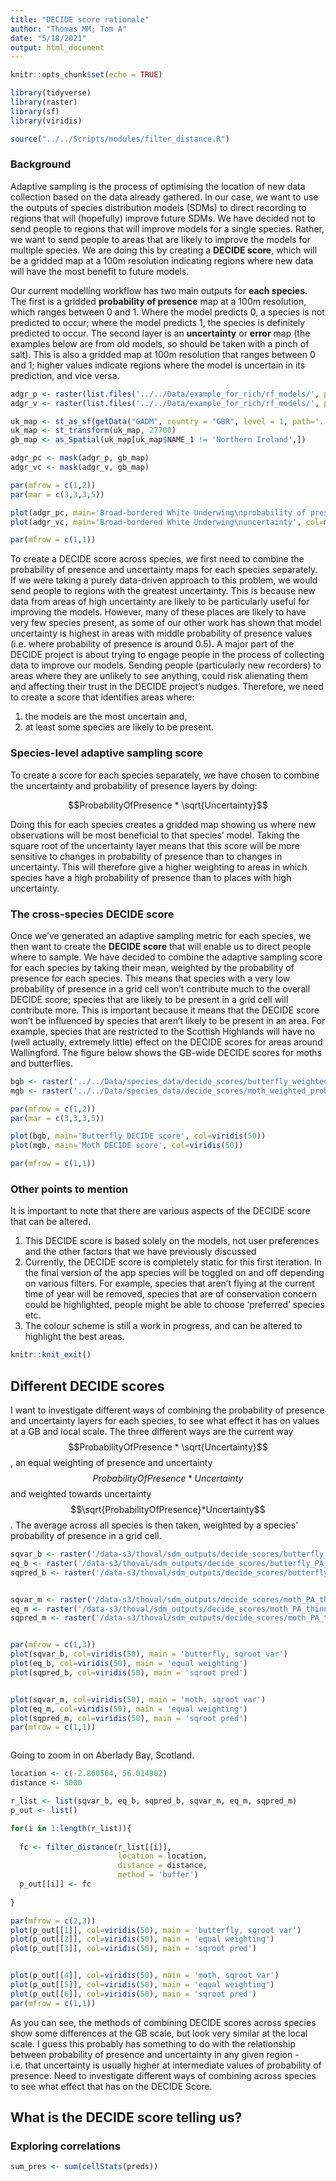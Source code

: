 ```yaml
---
title: "DECIDE score rationale"
author: "Thomas MM; Tom A"
date: "5/18/2021"
output: html_document
---
```


```r

knitr::opts_chunk$set(echo = TRUE)

library(tidyverse)
library(raster)
library(sf)
library(viridis)

source("../../Scripts/modules/filter_distance.R")


```

### Background

Adaptive sampling is the process of optimising the location of new data collection based on the data already gathered. In our case, we want to use the outputs of species distribution models (SDMs) to direct recording to regions that will (hopefully) improve future SDMs. We have decided not to send people to regions that will improve models for a single species. Rather, we want to send people to areas that are likely to improve the models for multiple species. We are doing this by creating a **DECIDE score**, which will be a gridded map at a 100m resolution indicating regions where new data will have the most benefit to future models.

Our current modelling workflow has two main outputs for **each species**. The first is a gridded **probability of presence** map at a 100m resolution, which ranges between 0 and 1. Where the model predicts 0, a species is not predicted to occur; where the model predicts 1, the species is definitely predicted to occur. The second layer is an **uncertainty** or **error** map (the examples below are from old models, so should be taken with a pinch of salt). This is also a gridded map at 100m resolution that ranges between 0 and 1; higher values indicate regions where the model is uncertain in its prediction, and vice versa.


```r

adgr_p <- raster(list.files('../../Data/example_for_rich/rf_models/', pattern = 'meanpred', full.names = T)[5])
adgr_v <- raster(list.files('../../Data/example_for_rich/rf_models/', pattern = 'quantile', full.names = T)[5])

uk_map <- st_as_sf(getData("GADM", country = "GBR", level = 1, path='../../Data/'))
uk_map <- st_transform(uk_map, 27700)
gb_map <- as_Spatial(uk_map[uk_map$NAME_1 != 'Northern Ireland',])

adgr_pc <- mask(adgr_p, gb_map)
adgr_vc <- mask(adgr_v, gb_map)

par(mfrow = c(1,2))
par(mar = c(3,3,3,5))

plot(adgr_pc, main='Broad-bordered White Underwing\nprobability of presence', col=magma(50), cex.main=0.9)
plot(adgr_vc, main='Broad-bordered White Underwing\nuncertainty', col=magma(50), cex.main=0.9)

par(mfrow = c(1,1))


```

To create a DECIDE score across species, we first need to combine the probability of presence and uncertainty maps for each species separately. If we were taking a purely data-driven approach to this problem, we would send people to regions with the greatest uncertainty. This is because new data from areas of high uncertainty are likely to be particularly useful for improving the models. However, many of these places are likely to have very few species present, as some of our other work has shown that model uncertainty is highest in areas with middle probability of presence values (i.e. where probability of presence is around 0.5). A major part of the DECIDE project is about trying to engage people in the process of collecting data to improve our models. Sending people (particularly new recorders) to areas where they are unlikely to see anything, could risk alienating them and affecting their trust in the DECIDE project's nudges. Therefore, we need to create a score that identifies areas where: 

1. the models are the most uncertain and,
2. at least some species are likely to be present.

### Species-level adaptive sampling score

To create a score for each species separately, we have chosen to combine the uncertainty and probability of presence layers by doing:

$$ProbabilityOfPresence  * \sqrt{Uncertainty}$$

Doing this for each species creates a gridded map showing us where new observations will be most beneficial to that species' model. Taking the square root of the uncertainty layer means that this score will be more sensitive to changes in probability of presence than to changes in uncertainty. This will therefore give a higher weighting to areas in which species have a high probability of presence than to places with high uncertainty.  

### The cross-species DECIDE score

Once we've generated an adaptive sampling metric for each species, we then want to create the **DECIDE score** that will enable us to direct people where to sample. We have decided to combine the adaptive sampling score for each species by taking their mean, weighted by the probability of presence for each species. This means that species with a very low probability of presence in a grid cell won’t contribute much to the overall DECIDE score; species that are likely to be present in a grid cell will contribute more. This is important because it means that the DECIDE score won't be influenced by species that aren't likely to be present in an area. For example, species that are restricted to the Scottish Highlands will have no (well actually, extremely little) effect on the DECIDE scores for areas around Wallingford. The figure below shows the GB-wide DECIDE scores for moths and butterflies.

```r

bgb <- raster('../../Data/species_data/decide_scores/butterfly_weighted_prob_pres_GB_decide_score.grd')
mgb <- raster('../../Data/species_data/decide_scores/moth_weighted_prob_pres_GB_decide_score.grd')

par(mfrow = c(1,2))
par(mar = c(3,3,3,5))

plot(bgb, main='Butterfly DECIDE score', col=viridis(50))
plot(mgb, main='Moth DECIDE score', col=viridis(50))

par(mfrow = c(1,1))

```

### Other points to mention

It is important to note that there are various aspects of the DECIDE score that can be altered.

1. This DECIDE score is based solely on the models, not user preferences and the other factors that we have previously discussed 
2. Currently, the DECIDE score is completely static for this first iteration. In the final version of the app species will be toggled on and off depending on various filters. For example, species that aren't flying at the current time of year will be removed, species that are of conservation concern could be highlighted, people might be able to choose 'preferred' species etc.
3. The colour scheme is still a work in progress, and can be altered to highlight the best areas.


```r

knitr::knit_exit()

```

## Different DECIDE scores

I want to investigate different ways of combining the probability of presence and uncertainty layers for each species, to see what effect it has on values at a GB and local scale. The three different ways are the current way $$ProbabilityOfPresence * \sqrt{Uncertainty}$$, an equal weighting of presence and uncertainty $$ProbabilityOfPresence*Uncertainty$$ and weighted towards uncertainty $$\sqrt{ProbabilityOfPresence}*Uncertainty$$. The average across all species is then taken, weighted by a species' probability of presence in a grid cell.


```r

sqvar_b <- raster('/data-s3/thoval/sdm_outputs/decide_scores/butterfly_PA_thinned_10000nAbs_decide_score_sqroot_var_preds_weight_mean.grd')
eq_b <- raster('/data-s3/thoval/sdm_outputs/decide_scores/butterfly_PA_thinned_10000nAbs_decide_score_equal_weighting_weight_mean.grd')
sqpred_b <- raster('/data-s3/thoval/sdm_outputs/decide_scores/butterfly_PA_thinned_10000nAbs_decide_score_sqroot_preds_var_weight_mean.grd')


sqvar_m <- raster('/data-s3/thoval/sdm_outputs/decide_scores/moth_PA_thinned_10000nAbs_decide_score_sqroot_var_preds_weight_mean.grd')
eq_m <- raster('/data-s3/thoval/sdm_outputs/decide_scores/moth_PA_thinned_10000nAbs_decide_score_equal_weighting_weight_mean.grd')
sqpred_m <- raster('/data-s3/thoval/sdm_outputs/decide_scores/moth_PA_thinned_10000nAbs_decide_score_sqroot_preds_var_weight_mean.grd')


par(mfrow = c(1,3))
plot(sqvar_b, col=viridis(50), main = 'butterfly, sqroot var')
plot(eq_b, col=viridis(50), main = 'equal weighting')
plot(sqpred_b, col=viridis(50), main = 'sqroot pred')


plot(sqvar_m, col=viridis(50), main = 'moth, sqroot var')
plot(eq_m, col=viridis(50), main = 'equal weighting')
plot(sqpred_m, col=viridis(50), main = 'sqroot pred')
par(mfrow = c(1,1))



```

Going to zoom in on Aberlady Bay, Scotland.

```r

location <- c(-2.860564, 56.014902)
distance <- 5000

r_list <- list(sqvar_b, eq_b, sqpred_b, sqvar_m, eq_m, sqpred_m)
p_out <- list()

for(i in 1:length(r_list)){
  
  fc <- filter_distance(r_list[[i]],
                        location = location, 
                        distance = distance,
                        method = 'buffer')
  p_out[[i]] <- fc  
  
}

par(mfrow = c(2,3))
plot(p_out[[1]], col=viridis(50), main = 'butterfly, sqroot var')
plot(p_out[[2]], col=viridis(50), main = 'equal weighting')
plot(p_out[[3]], col=viridis(50), main = 'sqroot pred')


plot(p_out[[4]], col=viridis(50), main = 'moth, sqroot var')
plot(p_out[[5]], col=viridis(50), main = 'equal weighting')
plot(p_out[[6]], col=viridis(50), main = 'sqroot pred')
par(mfrow = c(1,1))


```

As you can see, the methods of combining DECIDE scores across species show some differences at the GB scale, but look very similar at the local scale. I guess this probably has something to do with the relationship between probability of presence and uncertainty in any given region - i.e. that uncertainty is usually higher at intermediate values of probability of presence. Need to investigate different ways of combining across species to see what effect that has on the DECIDE Score.

## What is the DECIDE score telling us?

### Exploring correlations

```r


sum_pres <- sum(cellStats(preds))


```
